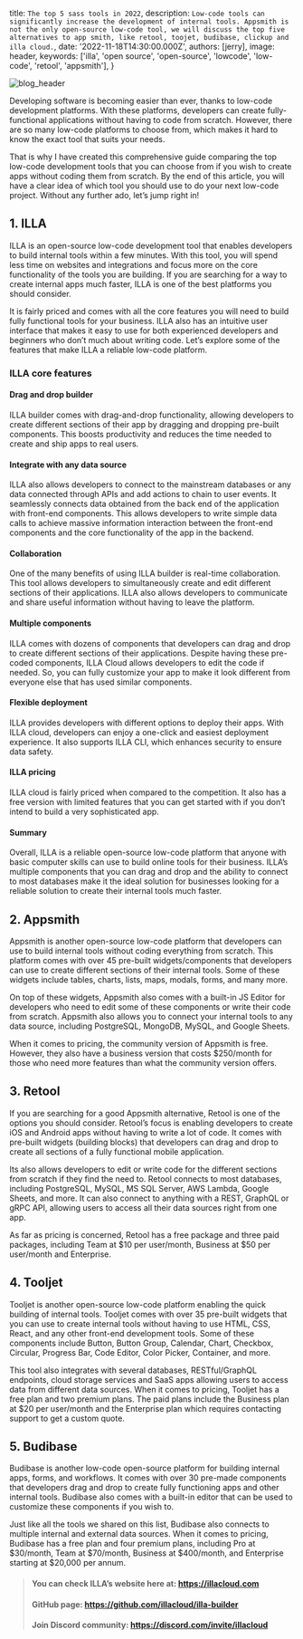 
  title: `The top 5 sass tools in 2022`,
  description: `Low-code tools can significantly increase the development of internal tools. Appsmith is not the only open-source low-code tool, we will discuss the top five alternatives to app smith, like retool, toojet, budibase, clickup and illa cloud.`,
  date: '2022-11-18T14:30:00.000Z',
  authors: [jerry],
  image: header,
  keywords: ['illa', 'open source', 'open-source', 'lowcode', 'low-code', 'retool', 'appsmith'],
}

<img
  src={header}
  alt="blog_header"
/>

Developing software is becoming easier than ever, thanks to low-code development platforms. With these platforms, developers can create fully-functional applications without having to code from scratch. However, there are so many low-code platforms to choose from, which makes it hard to know the exact tool that suits your needs.

That is why I have created this comprehensive guide comparing the top low-code development tools that you can choose from if you wish to create apps without coding them from scratch. By the end of this article, you will have a clear idea of which tool you should use to do your next low-code project. Without any further ado, let’s jump right in!

## 1. ILLA

ILLA is an open-source low-code development tool that enables developers to build internal tools within a few minutes. With this tool, you will spend less time on websites and integrations and focus more on the core functionality of the tools you are building. If you are searching for a way to create internal apps much faster, ILLA is one of the best platforms you should consider.

It is fairly priced and comes with all the core features you will need to build fully functional tools for your business. ILLA also has an intuitive user interface that makes it easy to use for both experienced developers and beginners who don’t much about writing code. Let’s explore some of the features that make ILLA a reliable low-code platform.

### ILLA core features

#### Drag and drop builder
ILLA builder comes with drag-and-drop functionality, allowing developers to create different sections of their app by dragging and dropping pre-built components. This boosts productivity and reduces the time needed to create and ship apps to real users.

#### Integrate with any data source

ILLA also allows developers to connect to the mainstream databases or any data connected through APIs and add actions to chain to user events. It seamlessly connects data obtained from the back end of the application with front-end components. This allows developers to write simple data calls to achieve massive information interaction between the front-end components and the core functionality of the app in the backend.

#### Collaboration

One of the many benefits of using ILLA builder is real-time collaboration. This tool allows developers to simultaneously create and edit different sections of their applications. ILLA also allows developers to communicate and share useful information without having to leave the platform.

#### Multiple components

ILLA comes with dozens of components that developers can drag and drop to create different sections of their applications. Despite having these pre-coded components, ILLA Cloud allows developers to edit the code if needed. So, you can fully customize your app to make it look different from everyone else that has used similar components.

#### Flexible deployment

ILLA provides developers with different options to deploy their apps. With ILLA cloud, developers can enjoy a one-click and easiest deployment experience. It also supports ILLA CLI, which enhances security to ensure data safety.

#### ILLA pricing

ILLA cloud is fairly priced when compared to the competition. It also has a free version with limited features that you can get started with if you don’t intend to build a very sophisticated app.

#### Summary

Overall, ILLA is a reliable open-source low-code platform that anyone with basic computer skills can use to build online tools for their business. ILLA’s multiple components that you can drag and drop and the ability to connect to most databases make it the ideal solution for businesses looking for a reliable solution to create their internal tools much faster.

## 2. Appsmith

Appsmith is another open-source low-code platform that developers can use to build internal tools without coding everything from scratch. This platform comes with over 45 pre-built widgets/components that developers can use to create different sections of their internal tools. Some of these widgets include tables, charts, lists, maps, modals, forms, and many more.

On top of these widgets, Appsmith also comes with a built-in JS Editor for developers who need to edit some of these components or write their code from scratch. Appsmith also allows you to connect your internal tools to any data source, including PostgreSQL, MongoDB, MySQL, and Google Sheets.

When it comes to pricing, the community version of Appsmith is free. However, they also have a business version that costs $250/month for those who need more features than what the community version offers.

## 3. Retool

If you are searching for a good Appsmith alternative, Retool is one of the options you should consider. Retool’s focus is enabling developers to create iOS and Android apps without having to write a lot of code. It comes with pre-built widgets (building blocks) that developers can drag and drop to create all sections of a fully functional mobile application.

Its also allows developers to edit or write code for the different sections from scratch if they find the need to. Retool connects to most databases, including PostgreSQL, MySQL, MS SQL Server, AWS Lambda, Google Sheets, and more. It can also connect to anything with a REST, GraphQL or gRPC API, allowing users to access all their data sources right from one app.

As far as pricing is concerned, Retool has a free package and three paid packages, including Team at $10 per user/month, Business at $50 per user/month and Enterprise.

## 4. Tooljet

Tooljet is another open-source low-code platform enabling the quick building of internal tools. Tooljet comes with over 35 pre-built widgets that you can use to create internal tools without having to use HTML, CSS, React, and any other front-end development tools. Some of these components include Button, Button Group, Calendar, Chart, Checkbox, Circular, Progress Bar, Code Editor, Color Picker, Container, and more.

This tool also integrates with several databases, RESTful/GraphQL endpoints, cloud storage services and SaaS apps allowing users to access data from different data sources. When it comes to pricing, Tooljet has a free plan and two premium plans. The paid plans include the Business plan at $20 per user/month and the Enterprise plan which requires contacting support to get a custom quote.

## 5. Budibase

Budibase is another low-code open-source platform for building internal apps, forms, and workflows. It comes with over 30 pre-made components that developers drag and drop to create fully functioning apps and other internal tools. Budibase also comes with a built-in editor that can be used to customize these components if you wish to.

Just like all the tools we shared on this list, Budibase also connects to multiple internal and external data sources. When it comes to pricing, Budibase has a free plan and four premium plans, including Pro at $30/month, Team at $70/month, Business at $400/month, and Enterprise starting at $20,000 per annum.


> #### You can check ILLA’s website here at: https://illacloud.com
> #### GitHub page: https://github.com/illacloud/illa-builder
> #### Join Discord community: https://discord.com/invite/illacloud
